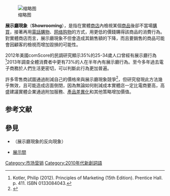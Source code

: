 [[File:Laptops_in_store_20170514.jpg|缩略图]]

'''展示廳現象'''（'''Showrooming'''），是指在實體[[商店|商店]]內檢視某個[[商品|商品]]後卻不當場[[購買|購買]]，接著再用[[電話購物|電話購物]]、[[网络购物|网络购物]]的方式，用更低的價錢購得該商品的消費行為。對實體商店而言，展示廳現象不但會造成其銷售額的下降，而且要銷售的商品可能會因顧客的檢視而增加毀損的可能性。

2012年美國comScore的民調研究顯示35%的25-34歲人口曾經有展示廳行為<ref>Kotler, Philip (2012). Principles of Marketing (15th Edition). Prentice Hall. p. 411. ISBN 0133084043.</ref>2013年調查全體消費者中更有73%的人在半年內有展示廳行為。至今多年過去電子商務於人們生活更密切，可以判斷此行為更加普遍。

許多零售商試圖通過削減自己的價格來與展示廳現象競爭<ref>{{Cite web |url=https://www.amiba.net/resources/showrooming/ |title=Seven Ways Businesses and Communities Can Counter “Showrooming” |accessdate=2018-09-03 |archive-date=2018-09-03 |archive-url=https://web.archive.org/web/20180903184528/https://www.amiba.net/resources/showrooming/ |dead-url=no }}</ref>，但研究發現此方法幾乎無效，且可能造成店面倒閉，因為無論如何削減成本實體店一定比電商要高，高盛建議實體企業通過附加服務、[[產品差異化|產品差異化]]和其他策略增加價值。

== 参考文献 ==
{{reflist}}

== 參見 ==
* {{link-en|反展廳現象|Research online, purchase offline}}（展示廳現象的反向現象）
* [[展示間|展示間]]

{{Marketing-stub}}

[[Category:市场营销|Category:市场营销]]
[[Category:2010年代新創詞語|Category:2010年代新創詞語]]